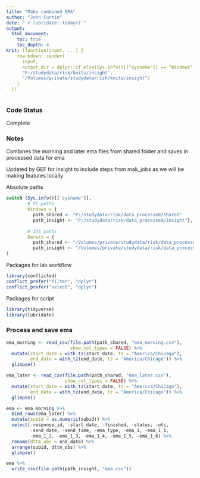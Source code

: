 ```yaml
---
title: "Make combined EMA"
author: "John Curtin"
date: "`r lubridate::today()`"
output: 
  html_document:
    toc: true 
    toc_depth: 4
knit: (function(input, ...) {
    rmarkdown::render(
      input,
      output_dir = dplyr::if_else(Sys.info()[["sysname"]] == "Windows",
      "P:/studydata/risk/knits/insight", 
      "/Volumes/private/studydata/risk/knits/insight")
    )
  })
---
```


### Code Status

Complete

### Notes

Combines the morning and later ema files from shared folder and saves in processed data
for ema

Updated by GEF for Insight to include steps from mak_jobs as we will be making features locally

Absolute paths
```r
switch (Sys.info()[['sysname']],
        # PC paths
        Windows = {
          path_shared <- "P:/studydata/risk/data_processed/shared"
          path_insight <- "P:/studydata/risk/data_processed/insight"},
        
        # IOS paths
        Darwin = {
          path_shared <- "/Volumes/private/studydata/risk/data_processed/shared"
          path_insight <- "/Volumes/private/studydata/risk/data_processed/insight"}
)
```

Packages for lab workflow 
```r
library(conflicted) 
conflict_prefer("filter", "dplyr")
conflict_prefer("select", "dplyr")
```


Packages for script
```r
library(tidyverse)
library(lubridate)
```


### Process and save ema
```r
ema_morning <- read_csv(file.path(path_shared, "ema_morning.csv"), 
                        show_col_types = FALSE) %>% 
  mutate(start_date = with_tz(start_date, tz = "America/Chicago"),
         end_date = with_tz(end_date, tz = "America/Chicago")) %>% 
  glimpse()

ema_later <- read_csv(file.path(path_shared, "ema_later.csv"), 
                      show_col_types = FALSE) %>% 
  mutate(start_date = with_tz(start_date, tz = "America/Chicago"),
         end_date = with_tz(end_date, tz = "America/Chicago")) %>%
  glimpse()
```

```r
ema <- ema_morning %>% 
  bind_rows(ema_later) %>% 
  mutate(subid = as.numeric(subid)) %>% 
  select(-response_id, -start_date, -finished, -status, -utc, 
         -send_date, -send_time, -ema_type, -ema_1, -ema_1_1, 
         -ema_1_2, -ema_1_3, -ema_1_4, -ema_1_5, -ema_1_6) %>% 
  rename(dttm_obs = end_date) %>% 
  arrange(subid, dttm_obs) %>% 
  glimpse()
```


```r
ema %>% 
  write_csv(file.path(path_insight, "ema.csv"))
```
